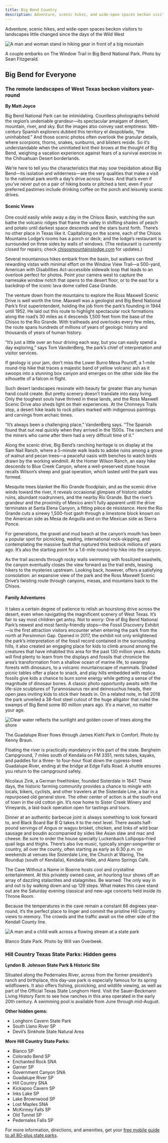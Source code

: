 ```yaml
---
title: Big Bend Country
description: Adventure, scenic hikes, and wide-open spaces beckon visitors to landscapes little changed since the days of the Wild West
---
```


<PageDescription>

Adventure, scenic hikes, and wide-open spaces beckon visitors to landscapes little changed since the days of the Wild West

</PageDescription>

![A man and woman stand in hiking gear in front of a big mountain](images/big-bend-window-trail.jpg)
<Caption>A couple embarks on The Window Trail in Big Bend National Park. Photo by Sean Fitzgerald.</Caption>

<Row>

<Column colSm={12} colMd={6} colLg={8}>

## **Big Bend for Everyone**
### The remote landscapes of West Texas beckon visitors year-round
**By Matt Joyce**

Big Bend National Park can be intimidating. Countless photographs behold the region’s undeniable grandeur—its spectacular amalgam of desert, mountain, river, and sky. But the images also convey vast emptiness: 16th-century Spanish explorers dubbed this territory el despoblado, “the uninhabited.” And those scenic photos often overlook the granular details, where scorpions, thorns, snakes, sunburns, and blisters reside. So it’s understandable when the uninitiated knit their brows at the thought of Big Bend, weighing a vacation experience against fears of a survival exercise in the Chihuahuan Desert borderlands.

We’re here to tell you the characteristics that may sow trepidation about Big Bend—its isolation and wilderness—are the very qualities that make a visit to the national park worth a day’s drive across Texas. And that’s even if you’ve never put on a pair of hiking boots or pitched a tent; even if your preferred pastimes include drinking coffee on the porch and leisurely scenic drives.

#### Scenic Views 

One could easily while away a day in the Chisos Basin, watching the sun bathe the volcanic ridges that frame the valley in shifting shades of peach and potato until darkest space descends and the stars burst forth. There’s no other place in Texas like it. Capitalizing on the scene, each of the Chisos Mountains Lodge’s rooms has a porch or deck; and the lodge’s restaurant is surrounded on three sides by walls of windows. (The restaurant is currently closed for repairs; check [chisosmountainslodge.com](https://chisosmountainslodge.com) for updates.)

Several mountainous hikes embark from the basin, but walkers can find rewarding vistas with minimal effort on the Window View Trail—a 500-yard, American with Disabilities Act-accessible sidewalk loop that leads to an overlook perfect for photos. Point your camera west to capture the namesake window notch that opens to the desert floor, or to the east for a backdrop of the iconic lava dome called Casa Grande. 

The venture down from the mountains to explore the Ross Maxwell Scenic Drive is well worth the time. Maxwell was a geologist and Big Bend National Park’s first superintendent, holding the job from the park’s founding in 1944 until 1952. He laid out this route to highlight spectacular rock formations along the road’s 30 miles as it descends 1,500 feet from the base of the Chisos to the Rio Grande. With trailheads and overlooks every few miles, the route spans hundreds of millions of years of geologic history and thousands of years of human history.

“It’s just a little over an hour driving each way, but you can easily spend a day exploring,” says Tom VandenBerg, the park’s chief of interpretation and visitor services. 

If geology is your jam, don’t miss the Lower Burro Mesa Pouroff, a 1-mile round-trip hike that traces a majestic band of yellow volcanic ash as it swoops into a stunning box canyon and emerges on the other side like the silhouette of a falcon in flight.

Such desert landscapes resonate with beauty far greater than any human hand could create. But pretty scenery doesn’t translate into easy living. Only the toughest souls have thrived in these lands, and the Ross Maxwell Scenic Drive also sheds light on their experiences. At the Chimneys Trails stop, a desert hike leads to rock pillars marked with indigenous paintings and carvings from archaic times.

“It’s always been a challenging place,” VandenBerg says. “The Spanish found that out real quickly when they arrived in the 1500s. The ranchers and the miners who came after them had a very difficult time of it.”

Along the scenic drive, Big Bend’s ranching heritage is on display at the Sam Nail Ranch, where a 5-minute walk leads to adobe ruins among a grove of walnut and pecan trees—a peaceful oasis with benches to watch birds drawn by the working windmill. At the Homer Wilson Ranch, an easy hike descends to Blue Creek Canyon, where a well-preserved stone house recalls Wilson’s sheep and goat operation, which lasted until the park was formed.

Mesquite trees blanket the Rio Grande floodplain, and as the scenic drive winds toward the river, it reveals occasional glimpses of historic adobe ruins, abundant roadrunners, and the nearby Rio Grande. But the river’s grandeur and the proximity of Mexico aren’t fully apparent until the drive terminates at Santa Elena Canyon, a fitting  pièce de résistance. Here the Rio Grande cuts a sinewy 1,500-foot gash through a limestone block known on the American side as Mesa de Anguilla and on the Mexican side as Sierra Ponce.

For generations, the gravel and mud beach at the canyon’s mouth has been a popular spot for picnicking, wading, international rock-skipping, and contemplating the massive fault that ruptured this bedrock millions of years ago. It’s also the starting point for a 1.6-mile round-trip hike into the canyon.

As the trail ascends through rocky walls swimming with fossilized seashells, the canyon eventually closes the view forward as the trail ends, teasing hikers to the mysteries upstream. Looking back, however, offers a satisfying consolation: an expansive view of the park and the Ross Maxwell Scenic Drive’s twisting route through canyons, mesas, and mountains back to the Chisos.

#### Family Adventures 

It takes a certain degree of patience to relish an hourslong drive across the desert, even when navigating the magnificent scenery of West Texas. It’s fair to say most children get antsy. Not to worry: One of Big Bend National Park’s newest and most family-friendly stops—the Fossil Discovery Exhibit—is the first attraction visitors encounter when entering the park from the north at Persimmon Gap.
Opened in 2017, the exhibit not only enlightened the park’s interpretation of the fossil record contained in the surrounding hills, it also created an engaging place for kids to climb around among the creatures that have inhabited this area for the past 130 million years. Adults will find plenty to learn from the displays and fossils that chronicle the area’s transformation from a shallow ocean of marine life, to swampy forests with dinosaurs, to a volcanic mountainscape of mammals.
Shaded picnic tables offer a place to snack, and play hills embedded with replica fossils give kids a chance to burn some energy while getting a sense of the magnitude of dinosaur bones. A classic photo opportunity awaits with the life-size sculptures of Tyrannosaurus rex and deinosuchus heads, their open jaws inviting kids to stick their heads in. On a related note, in fall 2018 the park unveiled a 38-foot steel cutout of the huge alligator that ruled the swamps of Big Bend some 80 million years ago. It’s a marvel, no matter your age.

</Column>

</Row>

<Row>

<Column colSm={12} colMd={6} colLg={8}>


![Clear water reflects the sunlight and golden cover of trees along the shore](images/guadalupe-river-comfort.jpg)
<Caption>The Guadalupe River flows through James Kiehl Park in Comfort. Photo by Kenny Braun.</Caption>

Floating the river is practically mandatory in this part of the state. Bergheim Campground, 7 miles south of Kendalia on FM 3351, rents tubes, kayaks, and paddles for a three- to four-hour float down the cypress-lined Guadalupe River, ending at the bridge at Edge Falls Road. A shuttle ensures you return to the campground safely.

Nicolaus Zink, a German freethinker, founded Sisterdale in 1847. These days, the historic farming community provides a chance to mingle with locals, bikers, cyclists, and other travelers at the Sisterdale Line, a bar in a repurposed old general store. The other center of action is at the south end of town in the old cotton gin. It’s now home to Sister Creek Winery and Vineyards, a laid-back operation open for tastings and tours.

Dinner at an authentic barbecue joint is always something to look forward to, and Black Board Bar B Q takes it to the next level. There awaits half-pound servings of Angus or wagyu brisket, chicken, and links of wild boar sausage and boudin accompanied by sides like Asian slaw and mac and cheese. Be sure to order the house specialty Luckenbach Lollipops–fried quail legs and thighs. There’s also live music, typically singer-songwriter or country, all over the county, often starting as early as 6:30 p.m. on weekends at venues like Sisterdale Line, the Church at Waring, The Roundup (south of Kendalia), Kendalia Halle, and Alamo Springs Café.

The Cave Without a Name in Boerne hosts cool and crystalline entertainment. At this privately owned cave, an hourlong tour shows off an array of dazzling stalactites and stalagmites. Be warned: The only way in and out is by walking down and up 126 steps. What makes this cave stand out are the Saturday evening classical and new-age concerts held inside its Throne Room.

Because the temperatures in the cave remain a constant 66 degrees year-round, it’s the perfect place to linger and commit the pristine Hill Country views to memory. The crowds and the traffic await on the other side of the Kendall County line.

</Column>

<Column colSm={12} colMd={2} colLg={4}>

![A man and a child walk across a flowing stream at a state park](images/hill-country-blanco-state-park.jpg)
<Caption>Blanco State Park. Photo by Will van Overbeek.</Caption>

### Hill Country Texas State Parks: Hidden gems

**Lyndon B. Johnson State Park & Historic Site**

Situated along the Pedernales River, across from the former president’s ranch and birthplace, this day-use park is especially famous for its spring wildflowers. It also offers fishing, picnicking, and wildlife viewing, as well as part of the Official Texas State Longhorn Herd. Visit the Sauer-Beckmann Living History Farm to see how ranches in this area operated in the early 20th century. A swimming pool is available from June through mid-August. 

**Other hidden gems:** 
- Longhorn Cavern State Park
- South Llano River SP
- Devil’s Sinkhole State Natural Area

**More Hill Country State Parks:** 
- Blanco SP
- Colorado Bend SP
- Enchanted Rock SNA
- Garner SP
- Government Canyon SNA
- Guadalupe River SP
- Hill Country SNA
- Kickapoo Cavern SP
- Inks Lake SP
- Lake Brownwood SP
- Lost Maples SNA
- McKinney Falls SP
- Old Tunnel SP
- Pedernales Falls SP

For more information, directions, and amenities, get your [free mobile guide to all 80-plus state parks](https://texasstateparks.org/app).

</Column>

</Row>